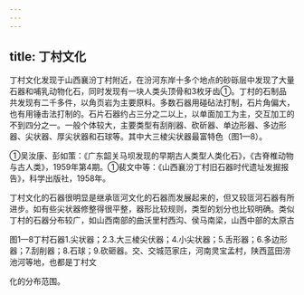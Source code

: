 ```yaml
---
---
---
```

title: 丁村文化
---



丁村文化发现于山西襄汾丁村附近，在汾河东岸十多个地点的砂砾层中发现了大量石器和哺乳动物化石，同时发现有一块人类头顶骨和3枚牙齿①。丁村的石制品共发现有二千多件，以角页岩为主要原料。多数石器用碰砧法打制，石片角偏大，也有用锤击法打制的。石片石器约占三分之二以上，以单面加工为主，交互加工的不到四分之一。一般个体较大，主要类型有刮削器、砍斫器、单边形器、多边形器、尖状器、厚尖状器和石球等。其中大三棱尖状器最富特色（图1—8）。

①吴汝康、彭如策：《广东韶关马坝发现的早期古人类型人类化石》，《古脊椎动物与古人类》，1959年第4期。①裴文中等：《山西襄汾丁村旧石器时代遗址发掘报告》，科学出版社，1958年。

丁村文化的石器很明显是继承匼河文化的石器而发展起来的，但又较匼河石器有所进步。如有些尖状器修整得很平整，器形比较规则，类型的划分也比较明确。类似丁村的石器分布较广，如山西南部的曲沃里村西沟、侯马南梁，山西中部的太原古

图1—8丁村石器1.尖状器；2.3.大三棱尖伏器；4.小尖状器；5.舌形器；6.多边形器；7.刮削器；8.石球；9.砍砸器。交、交城范家庄，河南灵宝孟村，陕西蓝田涝池河等地，也都是丁村文

化的分布范围。